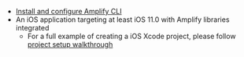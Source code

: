 * [Install and configure Amplify CLI](https://docs.amplify.aws/cli/start/install)
* An iOS application targeting at least iOS 11.0 with Amplify libraries integrated
    * For a full example of creating a iOS Xcode project, please follow [project setup walkthrough](/lib/project-setup/create-application)
